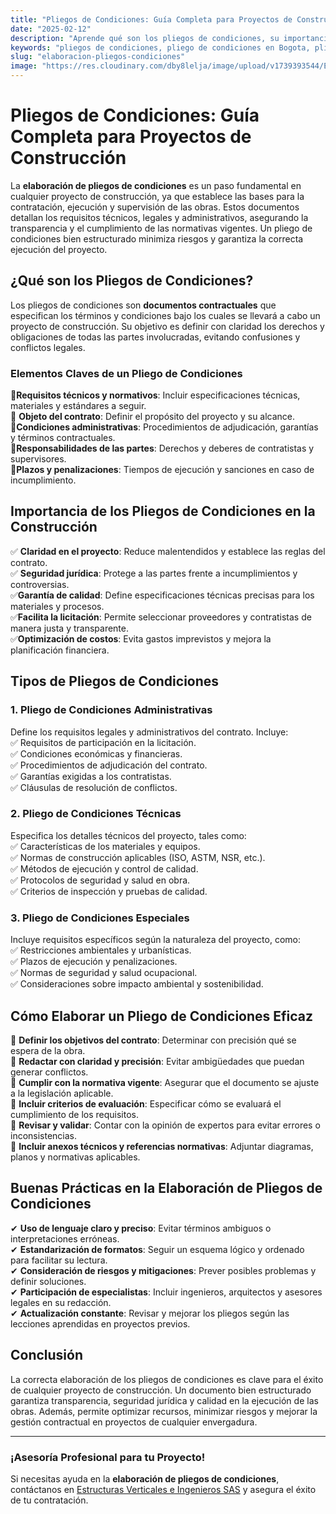 ```yaml
---
title: "Pliegos de Condiciones: Guía Completa para Proyectos de Construcción"
date: "2025-02-12"
description: "Aprende qué son los pliegos de condiciones, su importancia en proyectos de construcción y cómo elaborarlos correctamente."
keywords: "pliegos de condiciones, pliego de condiciones en Bogota, pliego de condiciones Girardot, pliego de condiciones Ibague, elaboración de pliegos, documentos contractuales, especificaciones técnicas, construcción, licitaciones, contratación de obras"
slug: "elaboracion-pliegos-condiciones"
image: "https://res.cloudinary.com/dby8lelja/image/upload/v1739393544/Estructuras%20Verticales%20e%20Ingenieros%20SAS/Imagenes%20Blog/Elaboracion_pliegos_de_condiciones_vn5pok.webp"
---
```


# Pliegos de Condiciones: Guía Completa para Proyectos de Construcción

La **elaboración de pliegos de condiciones** es un paso fundamental en cualquier proyecto de construcción, ya que establece las bases para la contratación, ejecución y supervisión de las obras. Estos documentos detallan los requisitos técnicos, legales y administrativos, asegurando la transparencia y el cumplimiento de las normativas vigentes. Un pliego de condiciones bien estructurado minimiza riesgos y garantiza la correcta ejecución del proyecto.

## ¿Qué son los Pliegos de Condiciones?  

Los pliegos de condiciones son **documentos contractuales** que especifican los términos y condiciones bajo los cuales se llevará a cabo un proyecto de construcción. Su objetivo es definir con claridad los derechos y obligaciones de todas las partes involucradas, evitando confusiones y conflictos legales. 

### Elementos Claves de un Pliego de Condiciones  

🔹**Requisitos técnicos y normativos**: Incluir especificaciones técnicas, materiales y estándares a seguir.  
🔹 **Objeto del contrato**: Definir el propósito del proyecto y su alcance.  
🔹**Condiciones administrativas**: Procedimientos de adjudicación, garantías y términos contractuales.  
🔹**Responsabilidades de las partes**: Derechos y deberes de contratistas y supervisores.  
🔹**Plazos y penalizaciones**: Tiempos de ejecución y sanciones en caso de incumplimiento.  

## Importancia de los Pliegos de Condiciones en la Construcción  

✅ **Claridad en el proyecto**: Reduce malentendidos y establece las reglas del contrato.  
✅ **Seguridad jurídica**: Protege a las partes frente a incumplimientos y controversias.  
✅**Garantía de calidad**: Define especificaciones técnicas precisas para los materiales y procesos.  
✅**Facilita la licitación**: Permite seleccionar proveedores y contratistas de manera justa y transparente.  
✅**Optimización de costos**: Evita gastos imprevistos y mejora la planificación financiera.  

## Tipos de Pliegos de Condiciones  

### 1. Pliego de Condiciones Administrativas  
Define los requisitos legales y administrativos del contrato. Incluye:  
✅ Requisitos de participación en la licitación.  
✅ Condiciones económicas y financieras.  
✅ Procedimientos de adjudicación del contrato.  
✅ Garantías exigidas a los contratistas.  
✅ Cláusulas de resolución de conflictos.  

### 2. Pliego de Condiciones Técnicas  
Especifica los detalles técnicos del proyecto, tales como:  
✅ Características de los materiales y equipos.  
✅ Normas de construcción aplicables (ISO, ASTM, NSR, etc.).  
✅ Métodos de ejecución y control de calidad.  
✅ Protocolos de seguridad y salud en obra.  
✅ Criterios de inspección y pruebas de calidad.  

### 3. Pliego de Condiciones Especiales  
Incluye requisitos específicos según la naturaleza del proyecto, como:  
✅ Restricciones ambientales y urbanísticas.  
✅ Plazos de ejecución y penalizaciones.  
✅ Normas de seguridad y salud ocupacional.  
✅ Consideraciones sobre impacto ambiental y sostenibilidad.  

## Cómo Elaborar un Pliego de Condiciones Eficaz  

📌 **Definir los objetivos del contrato**: Determinar con precisión qué se espera de la obra.  
📌 **Redactar con claridad y precisión**: Evitar ambigüedades que puedan generar conflictos.  
📌 **Cumplir con la normativa vigente**: Asegurar que el documento se ajuste a la legislación aplicable.  
📌 **Incluir criterios de evaluación**: Especificar cómo se evaluará el cumplimiento de los requisitos.  
📌 **Revisar y validar**: Contar con la opinión de expertos para evitar errores o inconsistencias.  
📌 **Incluir anexos técnicos y referencias normativas**: Adjuntar diagramas, planos y normativas aplicables.  

## Buenas Prácticas en la Elaboración de Pliegos de Condiciones  

✔ **Uso de lenguaje claro y preciso**: Evitar términos ambiguos o interpretaciones erróneas.  
✔ **Estandarización de formatos**: Seguir un esquema lógico y ordenado para facilitar su lectura.  
✔ **Consideración de riesgos y mitigaciones**: Prever posibles problemas y definir soluciones.  
✔ **Participación de especialistas**: Incluir ingenieros, arquitectos y asesores legales en su redacción.  
✔ **Actualización constante**: Revisar y mejorar los pliegos según las lecciones aprendidas en proyectos previos.  

## Conclusión  

La correcta elaboración de los pliegos de condiciones es clave para el éxito de cualquier proyecto de construcción. Un documento bien estructurado garantiza transparencia, seguridad jurídica y calidad en la ejecución de las obras. Además, permite optimizar recursos, minimizar riesgos y mejorar la gestión contractual en proyectos de cualquier envergadura. 

---  

### ¡Asesoría Profesional para tu Proyecto!  

Si necesitas ayuda en la **elaboración de pliegos de condiciones**, contáctanos en [Estructuras Verticales e Ingenieros SAS](https://www.estructurasverticales.com/) y asegura el éxito de tu contratación.
